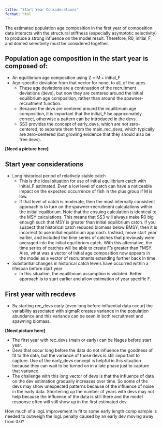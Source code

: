 ```yaml
---
title: "Start Year Considerations"
format: html
---
```


The estimated population age composition in the first year of composition data interacts with the structural stiffness (especially asymptotic selectivity) to produce a strong influence on the model result. Therefore, R0, initial_F, and domed selectivity must be considered together.

## Population age composition in the start year is composed of:
  - An equilibrium age composition using Z = M + initial_F
  - Age-specific deviation from that vector for none, to all, of the ages.
    - These age deviations are a continuation of the recruitment deviations (devs), but now they are centered around the initial equilibrium age composition, rather than around the spawner-recruitment function.
    - Because the devs are centered around the equilibrium age composition, it is important that the initial_F be approximately correct, otherwise a pattern can be introduced in the devs.
    - SS3 provides the concept of early_devs, which are not zero-centered, to separate them from the main_rec_devs, which typically are zero-centered (but growing evidence that they should also be free devs).

**[Need a picture here]**

## Start year considerations

  - Long historical period of relatively stable catch
    - This is the ideal situation for use of initial equilibrium catch with initial_F estimated. Even a low level of catch can have a noticeable impact on the expected occurrence of fish in the plus group if M is low.
    - If that level of catch is moderate, then the most internally consistent approach is to turn on the spawner-recruitment calculations within the initial equilibrium. Note that the ensuing calculation is identical to the MSY calculations. This means that SS3 will always make R0 big enough such that MSY is greater than initial equilibrium catch. If you suspect that historical catch reduced biomass below BMSY, then it is incorrect to use initial equilibrium approach. Instead, move start year earlier, and included the time series of catches that previously were averaged into the initial equilibrium catch.  With this alternative, the time series of catches will be able to create F’s greater than FMSY. Also, what was a vector of initial age composition now appears in the model as a vector of recruitments extending further back in time.
  - Substantial changes in historical catch levels have occurred within a lifespan before start year
    - In this situation, the equilibrium assumption is violated. Better approach is to start earlier and allow estimation of year specific F.


## First year with recdevs
  - By starting rec_devs early (even long before influential data occur) the variability associated with sigmaR creates variance in the population abundance and this variance can be seen in both recruitment and spawning biomass.
  
**[Need picture here]**

  - The first year with rec_devs (main or early) can be Nages before start year.
  - Devs that occur long before the data do not influence the goodness of fit to the data, but the variance of those devs is still important to capture. Use of the early_devs concept is helpful in this situation because they can wait to be turned on in a late phase just to capture that variance.
  - The challenge with this long vector of devs is that the influence of data on the dev estimation gradually increases over time. So some of the devs may show unexpected patterns because of the influence of noise in the early data. Shortening up the number of years with devs may not help because the influence of the data is still there and the model response often will still show up in the first estimated dev.

::: {.callout-tip title="Think of it as"}
How much of a logL improvement in fit to some early length comp sample is needed to outweigh the logL penalty caused by an early dev moving away from 0.0?
:::

